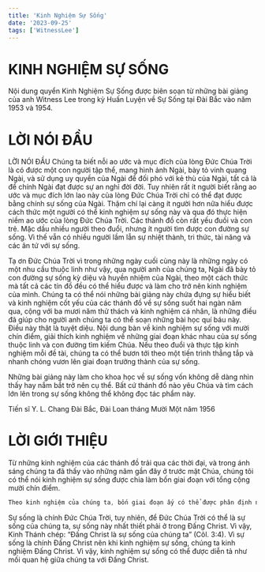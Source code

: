 ```yaml
---
title: 'Kinh Nghiệm Sự Sống'
date: '2023-09-25'
tags: ['WitnessLee']
---
```


# KINH NGHIỆM SỰ SỐNG

Nội dung quyển Kinh Nghiệm Sự Sống được biên soạn từ những bài giảng của anh Witness Lee trong kỳ Huấn Luyện về Sự Sống tại Đài Bắc vào năm 1953 và 1954.

# LỜI NÓI ĐẦU

LỜI NÓI ĐẦU
Chúng ta biết nỗi ao ước và mục đích của lòng Đức Chúa Trời là có được một con người tập thể, mang hình ảnh Ngài, bày tỏ vinh quang Ngài, và sử dụng uy quyền của Ngài để đối phó với kẻ thù của Ngài, tất cả là để chính Ngài đạt được sự an nghỉ đời đời. Tuy nhiên rất ít người biết rằng ao ước và mục đích lớn lao này của lòng Đức Chúa Trời chỉ có thể đạt được bằng chính sự sống của Ngài. Thậm chí lại càng ít người hơn nữa hiểu được cách thức một người có thể kinh nghiệm sự sống này và qua đó thực hiện niềm ao ước của lòng Đức Chúa Trời. Các thánh đồ còn rất yếu đuối và con trẻ. Mặc dầu nhiều người theo đuổi, nhưng ít người tìm được con đường sự sống. Vì thế vẫn có nhiều người lầm lẫn sự nhiệt thành, tri thức, tài năng và các ân tứ với sự sống.

Tạ ơn Đức Chúa Trời vì trong những ngày cuối cùng này là những ngày có một nhu cầu thuộc linh như vậy, qua người anh của chúng ta, Ngài đã bày tỏ con đường sự sống kỳ diệu và huyền nhiệm của Ngài, theo một cách thức mà tất cả các tín đồ đều có thể hiểu được và làm cho trở nên kinh nghiệm của mình. Chúng ta có thể nói những bài giảng này chứa đựng sự hiểu biết và kinh nghiệm cốt yếu của các thánh đồ về sự sống suốt hai ngàn năm qua, cộng với ba mươi năm thử thách và kinh nghiệm cá nhân, là những điều đã giúp cho người anh chúng ta có thể soạn những bài học quí báu này. Điều này thật là tuyệt diệu. Nội dung bàn về kinh nghiệm sự sống với mười chín điểm, giải thích kinh nghiệm về những giai đoạn khác nhau của sự sống thuộc linh và con đường tìm kiếm Chúa. Nếu theo đuổi và thực tập kinh nghiệm mỗi đề tài, chúng ta có thể bươn tới theo một tiến trình thẳng tắp và nhanh chóng vươn lên giai đoạn trưởng thành của sự sống.

Những bài giảng này làm cho khoa học về sự sống vốn không dễ dàng nhìn thấy hay nắm bắt trở nên cụ thể. Bất cứ thánh đồ nào yêu Chúa và tìm cách lớn lên trong sự sống không thể không đọc tác phẩm này.

Tiến sĩ Y. L. Chang
Đài Bắc, Đài Loan tháng Mười Một năm 1956

# LỜI GIỚI THIỆU

Từ những kinh nghiệm của các thánh đồ trải qua các thời đại, và trong ánh sáng chúng ta đã thấy vào những năm gần đây ở trước mặt Chúa, chúng tôi có thể nói kinh nghiệm sự sống được chia làm bốn giai đoạn với tổng cộng mười chín điểm.

```ts
Theo kinh nghiệm của chúng ta, bốn giai đoạn ấy có thể được phân định như sau: giai đoạn đầu tiên có thể được gọi là giai đoạn cứu rỗi; thứ hai là giai đoạn phục hưng; thứ ba là giai đoạn thập tự giá; và thứ tư là giai đoạn chiến trận thuộc linh. Nhưng theo mối tương giao của chúng ta với Đấng Christ, bốn giai đoạn này nên phân định như sau: giai đoạn đầu, trong Đấng Christ; thứ hai, cứ ở trong Đấng Christ; thứ ba, Đấng Christ sống trong chúng ta; và thứ tư, Đấng Christ tăng trưởng trọn vẹn trong chúng ta. Những kinh nghiệm về bốn giai đoạn này dựa trên mối tương giao của chúng ta với Đấng Christ.
```

Sự sống là chính Đức Chúa Trời, tuy nhiên, để Đức Chúa Trời có thể là sự sống của chúng ta, sự sống này nhất thiết phải ở trong Đấng Christ. Vì vậy, Kinh Thánh chép: “Đấng Christ là sự sống của chúng ta” (Côl. 3:4). Vì sự sống là chính Đấng Christ nên khi kinh nghiệm sự sống, chúng ta kinh nghiệm Đấng Christ. Vì vậy, kinh nghiệm sự sống có thể được diễn tả như mối quan hệ giữa chúng ta với Đấng Christ.